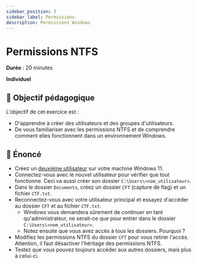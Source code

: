 ```yaml
---
sidebar_position: 3
sidebar_label: Permissions
description: Permissions Windows
---
```


# Permissions NTFS

**Durée** : 20 minutes

**Individuel**

## 🎯 Objectif pédagogique

L'objectif de cet exercice est :

- D'apprendre à créer des utilisateurs et des groupes d'utilisateurs.
- De vous familiariser avec les permissions NTFS et de comprendre comment elles
  fonctionnent dans un environnement Windows.

## 📜 Énoncé

- Créez un [deuxième
  utilisateur](https://support.microsoft.com/en-us/windows/manage-user-accounts-in-windows-104dc19f-6430-4b49-6a2b-e4dbd1dcdf32)
  sur votre machine Windows 11.
- Connectez-vous avec le nouvel utilisateur pour vérifier
  que tout fonctionne. Ceci va aussi créer son dossier `C:\Users\<nom_utilisateur>`.
- Dans le dossier `Documents`, créez un dossier `CFT` (capture de flag) et un fichier `CTF.txt`.
- Reconnectez-vous avec votre utilisateur principal et essayez d'accéder au dossier `CFT` et au fichier `CTF.txt`.
  - Windows vous demandera sûrement de continuer en tant qu'administrateur, ne serait-ce que pour entrer dans le dossier
    `C:\Users\<nom_utilisateur>`.
  - Notez ensuite que vous avez accès à tous les dossiers. Pourquoi ?
- Modifiez les permissions NTFS du dossier `CFT` pour vous retirer l'accès. Attention, il faut désactiver l'héritage
  des permissions NTFS.
- Testez que vous pouvez toujours accéder aux autres dossiers, mais plus à celui-ci.

